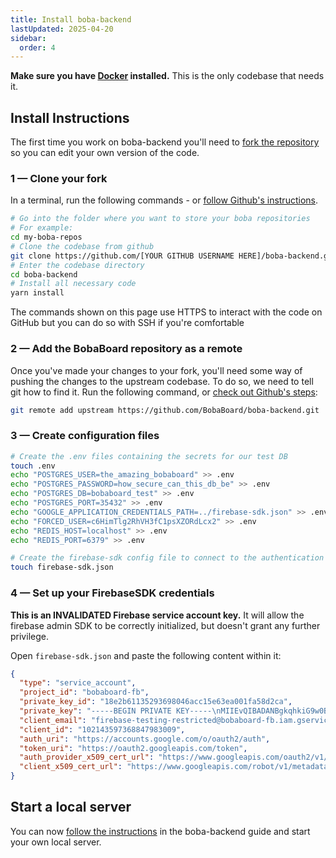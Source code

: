 ```yaml
---
title: Install boba-backend
lastUpdated: 2025-04-20
sidebar:
  order: 4
---
```



<Aside type="caution">

**Make sure you have [Docker](https://www.docker.com/products/docker-desktop)
installed.** This is the only codebase that needs it.

</Aside>

## Install Instructions

The first time you work on boba-backend you'll need to
[fork the repository](https://docs.github.com/en/get-started/quickstart/fork-a-repo#forking-a-repository)
so you can edit your own version of the code.

### 1 — Clone your fork

In a terminal, run the following commands - or
[follow Github's instructions](https://docs.github.com/en/get-started/quickstart/fork-a-repo#cloning-your-forked-repository).

```bash showLineNumbers
# Go into the folder where you want to store your boba repositories
# For example:
cd my-boba-repos
# Clone the codebase from github
git clone https://github.com/[YOUR GITHUB USERNAME HERE]/boba-backend.git
# Enter the codebase directory
cd boba-backend
# Install all necessary code
yarn install
```

<Aside type="tip" icon="star">

The commands shown on this page use HTTPS to interact with the code on GitHub
but you can do so with SSH if you're comfortable

</Aside>

### 2 — Add the BobaBoard repository as a remote

Once you've made your changes to your fork, you'll need some way of pushing the
changes to the upstream codebase. To do so, we need to tell git how to find it.
Run the following command, or
[check out Github's steps](https://docs.github.com/en/get-started/quickstart/fork-a-repo#configuring-git-to-sync-your-fork-with-the-upstream-repository):

```bash
git remote add upstream https://github.com/BobaBoard/boba-backend.git
```

### 3 — Create configuration files

```bash
# Create the .env files containing the secrets for our test DB
touch .env
echo "POSTGRES_USER=the_amazing_bobaboard" >> .env
echo "POSTGRES_PASSWORD=how_secure_can_this_db_be" >> .env
echo "POSTGRES_DB=bobaboard_test" >> .env
echo "POSTGRES_PORT=35432" >> .env
echo "GOOGLE_APPLICATION_CREDENTIALS_PATH=../firebase-sdk.json" >> .env
echo "FORCED_USER=c6HimTlg2RhVH3fC1psXZORdLcx2" >> .env
echo "REDIS_HOST=localhost" >> .env
echo "REDIS_PORT=6379" >> .env

# Create the firebase-sdk config file to connect to the authentication service
touch firebase-sdk.json
```

### 4 — Set up your FirebaseSDK credentials

<Aside type="caution">

**This is an INVALIDATED Firebase service account key.** It will allow the
firebase admin SDK to be correctly initialized, but doesn't grant any further
privilege.

</Aside>

Open `firebase-sdk.json` and paste the following content within it:

```json
{
  "type": "service_account",
  "project_id": "bobaboard-fb",
  "private_key_id": "18e2b61135293698046acc15e63ea001fa58d2ca",
  "private_key": "-----BEGIN PRIVATE KEY-----\nMIIEvQIBADANBgkqhkiG9w0BAQEFAASCBKcwggSjAgEAAoIBAQDcOLtfjPh6OXgS\nt4zBMiFc7bTk9mpx9r3LoyeznlQthvX2pKX6ahehWrJCrRtcgPmIlKLAzrG4dm3p\nWB0p6koF6VVY6Fjo16sOw2BKevWCk7Lhf/Dr5BV9622VykBIobKAjHDReW4P0EcK\ne77Dmk5T+bJz3hCJjN+CTxO/gbPojmFUP5MhDz/u5iihMwXZ3NLmsrjZy5EreTRD\nYcFesIiWE2mWpw4WBpJd8G0bWxt6EhdD05tca55JtPfxW5awSt6udoWx3/CfhV2R\n2kJ5yBbFKLY/lvVr4vvwu5Yxp3tNGdZpLAMTUYMz6xuCgqWteyeHS4h2e/V4ohOe\ns63hoo79AgMBAAECggEAJazfAX3QlLh4PluAjRzScF+KbxFpLI4V8ly7UhNoO1G3\niraoXqr/1+74SEftQmoeRquHHI1AAlrgeudENgOLHm/I1ikJ7OvYq/Ho61UV43z5\nQXLt+K1Qr/YzDUlIriRbsXpVYsDvf20WekipXjVr6Rny2bfIBIBBTL3SlxTNfp9r\n7XRLXQNkqssFW2sILKvlRYPy9bxWXVpBilPYVptowj1hkitKOezYd/JBX8NAej9V\nx25kBR9b29E5Xcc0ERMMGlUUGwvJE3inMchfNSy3f7X+wd8ck7Amellc/IpEFyHH\n721wes/buvqv9cNyHKOqvOE7rojH4CVW2LrJi0kRUQKBgQDx/2F0O0uza4I9yw8K\nOJUTCqqhDJLCulOgyNflZ7ATBBNGrxcfnDcS1flyNr+9dLhRK0K8vuLe3nuvCqHF\nNL1+GTGxM+T/zFlfY8bDmTFNbk3eEkiCyzRJFkEijuzQBDuMyRj5aonkCK9RC0Ua\nL3nNKBKEsk3X1eEhWHx6kxJyqwKBgQDo9sq9avPTD90zeuRtEcxROczmWm9rfgKf\nJ9pCv0u68aqQVDnjlGiySvwn33pkMnjqv2xZjsC2B9TLQMPSkn8aUXl44nJOo3Ut\n4+zucrhKGxcoXk7wmaIjCrRe3DF518IWc9bC9q1aDt2nM6tTx02g3eYqOMyFAD+l\nJNe1OSHE9wKBgQDetxVenm/GGYyNCEO4OWjhVHDCtUqgUlFC6XTg2TOP3LFM3Tlf\nyypYeHsRZVfDqhc0BKdwBBHR4VpdN2C4mRhIZDF6j3MTBGPASZiVTXi1dW3Okm8P\niKp/FS8u+fDyZOLVaAJHEYkESAXphYC8X7MuX9HjNCI2IM4IHWK6gH567wKBgHU/\ngFpE8eJQIaw/NagPRR28UXu+GEWpbfhcPmVJkfvMlWN+gIQhtW/GfZIzz42OOX0s\nSoPobOUwm9CQD/5y7LV6PACzN4SMj/VAuYZpBoeFiuouTNya9hdc09rKR7xi8rQK\nKRSGwkiJItV8E8ZekJteEvE9FPH7ZgzfthDnaC+RAoGAEQHfNQh6gsKQBIo5h1fr\nZJSa/TlfVIEnXpjl1200GsinqMGlnDAIOaTBJWQQdsxukvA9ZE5yPewkkEIaWMjN\nZOTcyWkjbEIQy9qJXSrVvolsxDWH8lH+RjD72TcnA9+bA1+qSYr9J4ubqUMt/BpA\nyCAcQzOEErHcBSIvtTzUFA8=\n-----END PRIVATE KEY-----\n",
  "client_email": "firebase-testing-restricted@bobaboard-fb.iam.gserviceaccount.com",
  "client_id": "102143597368847983009",
  "auth_uri": "https://accounts.google.com/o/oauth2/auth",
  "token_uri": "https://oauth2.googleapis.com/token",
  "auth_provider_x509_cert_url": "https://www.googleapis.com/oauth2/v1/certs",
  "client_x509_cert_url": "https://www.googleapis.com/robot/v1/metadata/x509/firebase-testing-restricted%40bobaboard-fb.iam.gserviceaccount.com"
}
```

## Start a local server

You can now [follow the instructions](../boba-backend/getting-started) in the
boba-backend guide and start your own local server.
